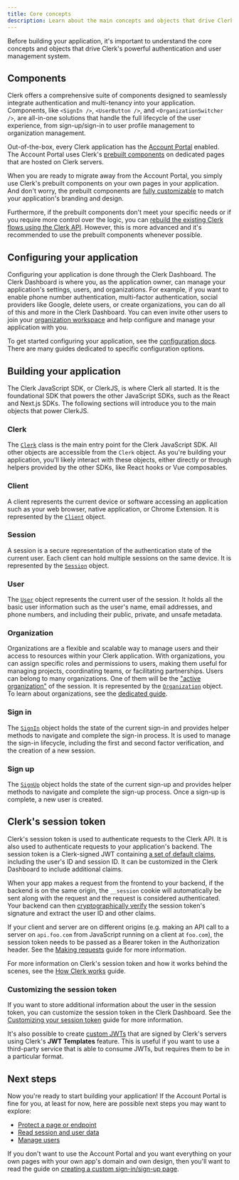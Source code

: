 ```yaml
---
title: Core concepts
description: Learn about the main concepts and objects that drive Clerk's powerful authentication and user management system.
---
```


Before building your application, it's important to understand the core concepts and objects that drive Clerk's powerful authentication and user management system.

## Components

Clerk offers a comprehensive suite of components designed to seamlessly integrate authentication and multi-tenancy into your application. Components, like `<SignIn />`, `<UserButton />`, and `<OrganizationSwitcher />`, are all-in-one solutions that handle the full lifecycle of the user experience, from sign-up/sign-in to user profile management to organization management.

Out-of-the-box, every Clerk application has the [Account Portal](/docs/customization/account-portal/overview) enabled. The Account Portal uses Clerk's [prebuilt components](/docs/components/overview) on dedicated pages that are hosted on Clerk servers.

When you are ready to migrate away from the Account Portal, you simply use Clerk's prebuilt components on your own pages in your application. And don't worry, the prebuilt components are [fully customizable](/docs/customization/overview) to match your application's branding and design.

Furthermore, if the prebuilt components don't meet your specific needs or if you require more control over the logic, you can [rebuild the existing Clerk flows using the Clerk API](/docs/custom-flows/overview). However, this is more advanced and it's recommended to use the prebuilt components whenever possible.

## Configuring your application

Configuring your application is done through the Clerk Dashboard. The Clerk Dashboard is where you, as the application owner, can manage your application's settings, users, and organizations. For example, if you want to enable phone number authentication, multi-factor authentication, social providers like Google, delete users, or create organizations, you can do all of this and more in the Clerk Dashboard. You can even invite other users to join your [organization workspace](/docs/organizations/organization-workspaces) and help configure and manage your application with you.

To get started configuring your application, see the [configuration docs](/docs/authentication/overview). There are many guides dedicated to specific configuration options.

## Building your application

The Clerk JavaScript SDK, or ClerkJS, is where Clerk all started. It is the foundational SDK that powers the other JavaScript SDKs, such as the React and Next.js SDKs. The following sections will introduce you to the main objects that power ClerkJS.

### Clerk

The [`Clerk`](/docs/references/javascript/clerk/clerk) class is the main entry point for the Clerk JavaScript SDK. All other objects are accessible from the `Clerk` object. As you're building your application, you'll likely interact with these objects, either directly or through helpers provided by the other SDKs, like React hooks or Vue composables.

### Client

A client represents the current device or software accessing an application such as your web browser, native application, or Chrome Extension. It is represented by the [`Client`](/docs/references/javascript/client) object.

### Session

A session is a secure representation of the authentication state of the current user. Each client can hold multiple sessions on the same device. It is represented by the [`Session`](/docs/references/javascript/session) object.

### User

The [`User`](/docs/references/javascript/user) object represents the current user of the session. It holds all the basic user information such as the user's name, email addresses, and phone numbers, and including their public, private, and unsafe metadata.

### Organization

Organizations are a flexible and scalable way to manage users and their access to resources within your Clerk application. With organizations, you can assign specific roles and permissions to users, making them useful for managing projects, coordinating teams, or facilitating partnerships. Users can belong to many organizations. One of them will be the ["active organization"](/docs/organizations/overview#active-organization) of the session. It is represented by the [`Organization`](/docs/references/javascript/organization) object. To learn about organizations, see the [dedicated guide](/docs/organizations/overview).

### Sign in

The [`SignIn`](/docs/references/javascript/sign-in/sign-in) object holds the state of the current sign-in and provides helper methods to navigate and complete the sign-in process. It is used to manage the sign-in lifecycle, including the first and second factor verification, and the creation of a new session.

### Sign up

The [`SignUp`](/docs/references/javascript/sign-up/sign-up) object holds the state of the current sign-up and provides helper methods to navigate and complete the sign-up process. Once a sign-up is complete, a new user is created.

## Clerk's session token

Clerk's session token is used to authenticate requests to the Clerk API. It is also used to authenticate requests to your application's backend. The session token is a Clerk-signed JWT containing [a set of default claims](/docs/backend-requests/resources/session-tokens#default-claims), including the user's ID and session ID. It can be customized in the Clerk Dashboard to include additional claims.

When your app makes a request from the frontend to your backend, if the backend is on the same origin, the `__session` cookie will automatically be sent along with the request and the request is considered authenticated. Your backend can then [cryptographically verify](/docs/backend-requests/manual-jwt) the session token's signature and extract the user ID and other claims.

If your client and server are on different origins (e.g. making an API call to a server on `api.foo.com` from JavaScript running on a client at `foo.com`), the session token needs to be passed as a Bearer token in the Authorization header. See the [Making requests](/docs/backend-requests/making-requests) guide for more information.

For more information on Clerk's session token and how it works behind the scenes, see the [How Clerk works](/docs/how-clerk-works/overview) guide.

### Customizing the session token

If you want to store additional information about the user in the session token, you can customize the session token in the Clerk Dashboard. See the [Customizing your session token](/docs/backend-requests/custom-session-token) guide for more information.

It's also possible to create [custom JWTs](/docs/backend-requests/jwt-templates) that are signed by Clerk's servers using Clerk's **JWT Templates** feature. This is useful if you want to use a third-party service that is able to consume JWTs, but requires them to be in a particular format.

## Next steps

Now you're ready to start building your application! If the Account Portal is fine for you, at least for now, here are possible next steps you may want to explore:

- [Protect a page or endpoint](#)
- [Read session and user data](#)
- [Manage users](#)

If you don't want to use the Account Portal and you want everything on your own pages with your own app's domain and own design, then you'll want to read the guide on [creating a custom sign-in/sign-up page](/docs/references/nextjs/custom-sign-in-or-up-page).
